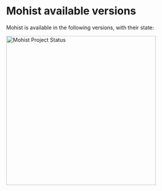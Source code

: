 # Mohist available versions

Mohist is available in the following versions, with their state:

<img
    height="400px"
    alt="Mohist Project Status"
    src="https://mohistmc.com/api/v2/projects/mohist/table"
/>
